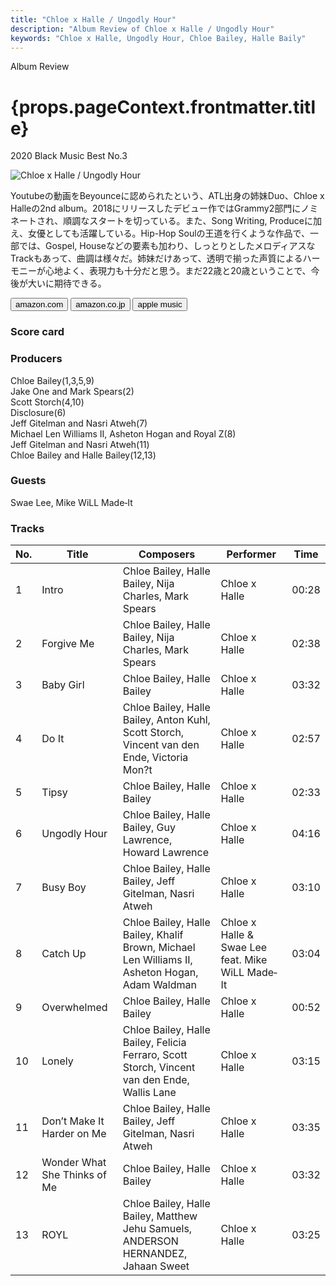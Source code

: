 ```yaml
---
title: "Chloe x Halle / Ungodly Hour"
description: "Album Review of Chloe x Halle / Ungodly Hour"
keywords: "Chloe x Halle, Ungodly Hour, Chloe Bailey, Halle Baily"
---
```





<p className="largeP">Album Review</p>
<h1 className="h1--no--margin">{props.pageContext.frontmatter.title}</h1>
<p className="largeP">
  <Link to="/best50/2020/">2020 Black Music Best No.3</Link>
</p>

<Row  className="image-card-group">
	<Column colMd={3} colLg={4} noGutterMdLeft="">
       <ImageCard>

![Chloe x Halle / Ungodly Hour](../../images/cd/chloexhalle1L.jpg)

</ImageCard>
	</Column>
	<Column colMd={4} colLg={8} noGutterMdLeft="">
	<p>
	Youtubeの動画をBeyounceに認められたという、ATL出身の姉妹Duo、Chloe x Halleの2nd album。2018にリリースしたデビュー作ではGrammy2部門にノミネートされ、順調なスタートを切っている。また、Song Writing, Produceに加え、女優としても活躍している。Hip-Hop Soulの王道を行くような作品で、一部では、Gospel, Houseなどの要素も加わり、しっとりとしたメロディアスなTrackもあって、曲調は様々だ。姉妹だけあって、透明で揃った声質によるハーモニーが心地よく、表現力も十分だと思う。まだ22歳と20歳ということで、今後が大いに期待できる。
	</p>
	<div>
	  <Button className="button-right-mergin"  href="https://amzn.to/37ErDsX" renderIcon={ArrowUpRight} size='sm' kind='primary'>
      amazon.com
    </Button>
    <Button className="button-right-mergin"  href="https://amzn.to/3jrEtx4" renderIcon={ArrowUpRight} size='sm' kind='secondary'>
      amazon.co.jp
    </Button>
		<Button className="button-right-mergin"  href="https://apple.co/34tJDo1" renderIcon={ArrowUpRight} size='sm' kind='tertiary'>
      apple music
    </Button>
	</div>
	</Column>
</Row>
<Row >
	<Column colMd={4} colLg={4} noGutterMdLeft="">
<div>
  <h3>Score card</h3>
	<SliderJS1 value="5" />
  <SliderJS2 value="1" />
	<SliderJS3 value="1" />
  <SliderJS4 value="9" />
</div>
</Column>
<Column colMd={8} colLg={8} noGutterMdLeft="">
<div>
<h3>Producers</h3>
<p>
	Chloe Bailey(1,3,5,9)
  <br/>Jake One and Mark Spears(2)
  <br/>Scott Storch(4,10)
  <br/>Disclosure(6)
  <br/>Jeff Gitelman and Nasri Atweh(7)
  <br/>Michael Len Williams II, Asheton Hogan and Royal Z(8)
  <br/>Jeff Gitelman and Nasri Atweh(11)
  <br/>Chloe Bailey and Halle Bailey(12,13)
</p>
<h3>Guests</h3>
<p>
	Swae Lee, Mike WiLL Made‐It
</p>
</div>
</Column>
</Row>

<h3>Tracks</h3>

| No. | Title                        | Composers                                                                                      | Performer                                        | Time  |
| --- | ---------------------------- | ---------------------------------------------------------------------------------------------- | ------------------------------------------------ | ----- |
| 1   | Intro                        | Chloe Bailey, Halle Bailey, Nija Charles, Mark Spears                                          | Chloe x Halle                                    | 00:28 |
| 2   | Forgive Me                   | Chloe Bailey, Halle Bailey, Nija Charles, Mark Spears                                          | Chloe x Halle                                    | 02:38 |
| 3   | Baby Girl                    | Chloe Bailey, Halle Bailey                                                                     | Chloe x Halle                                    | 03:32 |
| 4   | Do It                        | Chloe Bailey, Halle Bailey, Anton Kuhl, Scott Storch, Vincent van den Ende, Victoria Mon?t     | Chloe x Halle                                    | 02:57 |
| 5   | Tipsy                        | Chloe Bailey, Halle Bailey                                                                     | Chloe x Halle                                    | 02:33 |
| 6   | Ungodly Hour                 | Chloe Bailey, Halle Bailey, Guy Lawrence, Howard Lawrence                                      | Chloe x Halle                                    | 04:16 |
| 7   | Busy Boy                     | Chloe Bailey, Halle Bailey, Jeff Gitelman, Nasri Atweh                                         | Chloe x Halle                                    | 03:10 |
| 8   | Catch Up                     | Chloe Bailey, Halle Bailey, Khalif Brown, Michael Len Williams II, Asheton Hogan, Adam Waldman | Chloe x Halle & Swae Lee feat. Mike WiLL Made‐It | 03:04 |
| 9   | Overwhelmed                  | Chloe Bailey, Halle Bailey                                                                     | Chloe x Halle                                    | 00:52 |
| 10  | Lonely                       | Chloe Bailey, Halle Bailey, Felicia Ferraro, Scott Storch, Vincent van den Ende, Wallis Lane   | Chloe x Halle                                    | 03:15 |
| 11  | Don’t Make It Harder on Me   | Chloe Bailey, Halle Bailey, Jeff Gitelman, Nasri Atweh                                         | Chloe x Halle                                    | 03:35 |
| 12  | Wonder What She Thinks of Me | Chloe Bailey, Halle Bailey                                                                     | Chloe x Halle                                    | 03:32 |
| 13  | ROYL                         | Chloe Bailey, Halle Bailey, Matthew Jehu Samuels, ANDERSON HERNANDEZ, Jahaan Sweet             | Chloe x Halle                                    | 03:25 |
